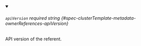 
<details className="config-field" data-expandable="false" open>
<summary>

###### `apiVersion` <span className="config-field-required" data-required="true">required</span> <span className="config-field-type">string</span> <span className="config-field-default"></span> <span className="config-field-enum"></span> {#spec-clusterTemplate-metadata-ownerReferences-apiVersion}

API version of the referent.

</summary>



</details>
